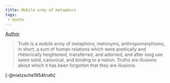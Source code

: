```yaml
---
title: Mobile army of metaphors
tags: 
 - quote
---
```


[Author](/docs/phil/Frederich Nietzsche.html)

> Truth is a mobile army of metaphors, metonyms, anthropomorphisms, in short, a 
sum of human relations which were poetically and rhetorically heightened, 
transferred, and adorned, and after long use seem solid, canonical, and binding 
to a nation. Truths are illusions about which it has been forgotten that they 
are illusions. 


[-@nietzsche1954truth]